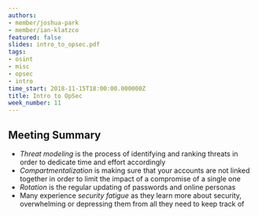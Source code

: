 ```yaml
---
authors:
- member/joshua-park
- member/ian-klatzco
featured: false
slides: intro_to_opsec.pdf
tags:
- osint
- misc
- opsec
- intro
time_start: 2018-11-15T18:00:00.000000Z
title: Intro to OpSec
week_number: 11
---
```

## Meeting Summary
- *Threat modeling* is the process of identifying and ranking threats in order to dedicate time and effort accordingly
- *Compartmentalization* is making sure that your accounts are not linked together in order to limit the impact of a compromise of a single one
- *Rotation* is the regular updating of passwords and online personas
- Many experience *security fatigue* as they learn more about security, overwhelming or depressing them from all they need to keep track of